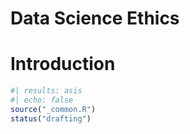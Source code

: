 # Data Science Ethics

# Introduction {#ethics-introduction .unnumbered} 

```r
#| results: asis
#| echo: false
source("_common.R")
status("drafting")
```
